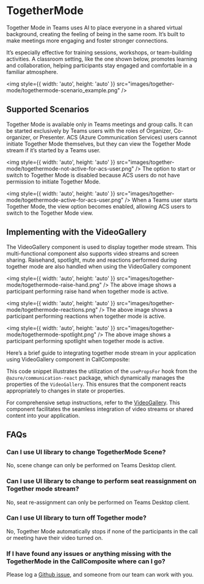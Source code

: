 
<Meta title="Concepts/TogetherMode" />


# TogetherMode

Together Mode in Teams uses AI to place everyone in a shared virtual background, creating the feeling of being in the same room.
It’s built to make meetings more engaging and foster stronger connections.

It’s especially effective for training sessions, workshops, or team-building activities.
A classroom setting, like the one shown below, promotes learning and collaboration, helping participants stay engaged and comfortable in a familiar atmosphere.

<img style={{ width: 'auto', height: 'auto' }} src="images/together-mode/togethermode-scenario_example.png" />

## Supported Scenarios

Together Mode is available only in Teams meetings and group calls. It can be started exclusively by Teams users with the roles of Organizer, Co-organizer, or Presenter.
ACS (Azure Communication Services) users cannot initiate Together Mode themselves, but they can view the Together Mode stream if it’s started by a Teams user.

<img style={{ width: 'auto', height: 'auto' }} src="images/together-mode/togethermode-not-active-for-acs-user.png" />
The option to start or switch to Together Mode is disabled because ACS users do not have permission to initiate Together
Mode.

<img style={{ width: 'auto', height: 'auto' }} src="images/together-mode/togethermode-active-for-acs-user.png" />
When a Teams user starts Together Mode, the view option becomes enabled, allowing ACS users to switch to the Together
Mode view.

## Implementing with the VideoGallery

The VideoGallery component is used to display together mode stream. This multi-functional component also supports video streams and screen sharing.
Raisehand, spotlight, mute and reactions performed during together mode are also handled when using the VideoGallery component

<img style={{ width: 'auto', height: 'auto' }} src="images/together-mode/togethermode-raise-hand.png" />
The above image shows a participant performing raise hand when together mode is active.

<img style={{ width: 'auto', height: 'auto' }} src="images/together-mode/togethermode-reactions.png" />
The above image shows a participant performing reactions when together mode is active.

<img style={{ width: 'auto', height: 'auto' }} src="images/together-mode/togethermode-spotlight.png" />
The above image shows a participant performing spotlight when together mode is active.

Here’s a brief guide to integrating together mode stream in your application using VideoGallery component in CallComposite:

<Source code={TogetherModeSnippetText} />

This code snippet illustrates the utilization of the `usePropsFor` hook from the `@azure/communication-react` package, which dynamically manages the properties of the `VideoGallery`. This ensures that the component reacts appropriately to changes in state or properties.

For comprehensive setup instructions, refer to the [VideoGallery](./?path=/docs/components-video-gallery--docs). This component facilitates the seamless integration of video streams or shared content into your application.

## FAQs

### Can I use UI library to change TogetherMode Scene?

No, scene change can only be performed on Teams Desktop client.

### Can I use UI library to change to perform seat reassignment on Together mode stream?

No, seat re-assignment can only be performed on Teams Desktop client.

### Can I use UI library to turn off Together mode?

No, Together Mode automatically stops if none of the participants in the call or meeting have their video turned on.

### If I have found any issues or anything missing with the TogetherMode in the CallComposite where can I go?

Please log a [Github issue](https://github.com/Azure/communication-ui-library/issues), and someone from our team can work with you.
